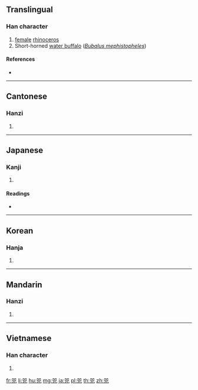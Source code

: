 {{character info/new}}
==Translingual==

===Han character===
{{Han char|rn=10|rad=儿|as=06|sn=8|four=77217|canj=SSUU,SUHU|ids=⿱凹儿}}

# [[female]] [[rhinoceros]]
# Short-horned [[water buffalo]] (''[[w:Bubalus|Bubalus mephistopheles]]'')

====References====
* {{Han ref|kx=0125.070|dkj=01369|dj=0265.100|hdz=10270.030|uh=5155|ud=20821|bh=A8E1|bd=43233}}

----

==Cantonese==

===Hanzi===
{{yue-hanzi|jyut=[[zi6]]|y=ji6}}

# {{defn|lang=yue|sort=儿06}}

----

==Japanese==

===Kanji===
{{ja-kanji|grade=|rs=儿06}}

# {{defn|lang=ja|sort=儿06}}

====Readings====
* {{ja-readings|on=[[し]] (shi), [[じ]] (ji)|kun=}}

----

==Korean==

===Hanja===
{{ko-hanja|hangeul=시|rv=si|mr=si}}

# {{defn|lang=ko|sort=儿06}}

----

==Mandarin==

===Hanzi===
{{cmn-hanzi|pin=[[sì]] ([[si4]])|wg=ssu<sup>4</sup>}}

# {{defn|lang=cmn|sort=儿06}}

----

==Vietnamese==

===Han character===
{{vi-hantu|[[hủy]], [[tỉ]]|rs=儿06}}

# {{defn|lang=vi|sort=儿06}}

[[fr:兕]]
[[li:兕]]
[[hu:兕]]
[[mg:兕]]
[[ja:兕]]
[[pl:兕]]
[[th:兕]]
[[zh:兕]]